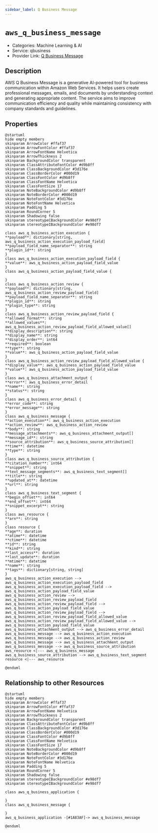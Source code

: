 ```yaml
---
sidebar_label: Q Business Message
---
```


# `aws_q_business_message`

- Categories: Machine Learning & AI
- Service: qbusiness
- Provider Link: [Q Business Message](https://docs.aws.amazon.com/qbusiness/latest/adminguide/what-is-qbusiness.html)

## Description
AWS Q Business Message is a generative AI-powered tool for business communication within Amazon Web Services. It helps users create professional messages, emails, and documents by understanding context and generating appropriate content. The service aims to improve communication efficiency and quality while maintaining consistency with company standards and guidelines.

## Properties
<ZoomPanPinch>

```kroki imgType="plantuml" imgAlt="Diagram of Q Business Message data model"
@startuml
hide empty members
skinparam ArrowColor #ffaf37
skinparam ArrowFontColor #ffaf37
skinparam ArrowFontName Helvetica
skinparam ArrowThickness 2
skinparam BackgroundColor transparent
skinparam ClassAttributeFontColor #d9b8ff
skinparam ClassBackgroundColor #3d176e
skinparam ClassBorderColor #000d19
skinparam ClassFontColor #d9b8ff
skinparam ClassFontName Helvetica
skinparam ClassFontSize 17
skinparam NoteBackgroundColor #d9b8ff
skinparam NoteBorderColor #000d19
skinparam NoteFontColor #3d176e
skinparam NoteFontName Helvetica
skinparam Padding 5
skinparam RoundCorner 5
skinparam Shadowing false
skinparam stereotypeCBackgroundColor #e98df7
skinparam stereotypeIBackgroundColor #e98df7

class aws_q_business_action_execution {
**payload**: dictionary[string, aws_q_business_action_execution_payload_field]
**payload_field_name_separator**: string
**plugin_id**: string
}
class aws_q_business_action_execution_payload_field {
**value**: aws_q_business_action_payload_field_value
}
class aws_q_business_action_payload_field_value {

}
class aws_q_business_action_review {
**payload**: dictionary[string, aws_q_business_action_review_payload_field]
**payload_field_name_separator**: string
**plugin_id**: string
**plugin_type**: string
}
class aws_q_business_action_review_payload_field {
**allowed_format**: string
**allowed_values**: aws_q_business_action_review_payload_field_allowed_value[]
**display_description**: string
**display_name**: string
**display_order**: int64
**required**: boolean
**type**: string
**value**: aws_q_business_action_payload_field_value
}
class aws_q_business_action_review_payload_field_allowed_value {
**display_value**: aws_q_business_action_payload_field_value
**value**: aws_q_business_action_payload_field_value
}
class aws_q_business_attachment_output {
**error**: aws_q_business_error_detail
**name**: string
**status**: string
}
class aws_q_business_error_detail {
**error_code**: string
**error_message**: string
}
class aws_q_business_message {
**action_execution**: aws_q_business_action_execution
**action_review**: aws_q_business_action_review
**body**: string
**message_attachments**: aws_q_business_attachment_output[]
**message_id**: string
**source_attribution**: aws_q_business_source_attribution[]
**time**: datetime
**type**: string
}
class aws_q_business_source_attribution {
**citation_number**: int64
**snippet**: string
**text_message_segments**: aws_q_business_text_segment[]
**title**: string
**updated_at**: datetime
**url**: string
}
class aws_q_business_text_segment {
**begin_offset**: int64
**end_offset**: int64
**snippet_excerpt**: string
}
class aws_resource {
**arn**: string
}
class resource {
**age**: duration
**atime**: datetime
**ctime**: datetime
**id**: string
**kind**: string
**last_access**: duration
**last_update**: duration
**mtime**: datetime
**name**: string
**tags**: dictionary[string, string]
}
aws_q_business_action_execution --> aws_q_business_action_execution_payload_field
aws_q_business_action_execution_payload_field --> aws_q_business_action_payload_field_value
aws_q_business_action_review --> aws_q_business_action_review_payload_field
aws_q_business_action_review_payload_field --> aws_q_business_action_payload_field_value
aws_q_business_action_review_payload_field --> aws_q_business_action_review_payload_field_allowed_value
aws_q_business_action_review_payload_field_allowed_value --> aws_q_business_action_payload_field_value
aws_q_business_attachment_output --> aws_q_business_error_detail
aws_q_business_message --> aws_q_business_action_execution
aws_q_business_message --> aws_q_business_action_review
aws_q_business_message --> aws_q_business_attachment_output
aws_q_business_message --> aws_q_business_source_attribution
aws_resource <|--- aws_q_business_message
aws_q_business_source_attribution --> aws_q_business_text_segment
resource <|--- aws_resource

@enduml
```

</ZoomPanPinch>


## Relationship to other Resources
<ZoomPanPinch>

```kroki imgType="plantuml" imgAlt="Diagram of Q Business Message resource relationships"
@startuml
hide empty members
skinparam ArrowColor #ffaf37
skinparam ArrowFontColor #ffaf37
skinparam ArrowFontName Helvetica
skinparam ArrowThickness 2
skinparam BackgroundColor transparent
skinparam ClassAttributeFontColor #d9b8ff
skinparam ClassBackgroundColor #3d176e
skinparam ClassBorderColor #000d19
skinparam ClassFontColor #d9b8ff
skinparam ClassFontName Helvetica
skinparam ClassFontSize 17
skinparam NoteBackgroundColor #d9b8ff
skinparam NoteBorderColor #000d19
skinparam NoteFontColor #3d176e
skinparam NoteFontName Helvetica
skinparam Padding 5
skinparam RoundCorner 5
skinparam Shadowing false
skinparam stereotypeCBackgroundColor #e98df7
skinparam stereotypeIBackgroundColor #e98df7

class aws_q_business_application {

}
class aws_q_business_message {

}
aws_q_business_application -[#1A83AF]-> aws_q_business_message

@enduml
```

</ZoomPanPinch>




